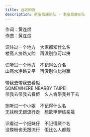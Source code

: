 ```yaml
---
title: 台北附近
description: 新宝岛康乐队 - 老宝岛康乐队
---
```


作词：黄连煜<br />作曲：黄连煜<br /><br />识住过一个地方　大家都知什么名<br />楼高人挤路又险　再没别位可以拼<br /><br />识听过一个地方　不记得么介名<br />山高水净路又平　再没别位比得赢<br /><br />带我去带我去看佢<br />SOMEWHERE NEARBY TAIPEI<br />带我去带我去看佢　么人肯带我共下去<br /><br />捌听过一个小姐　不记得什么名<br />无抹粉无跟流行走　想欲甲伊结亲晟<br /><br />识看过一个细妹仔　不记得厥个名<br />没搽粉也无跟流行　佢比么人都靓